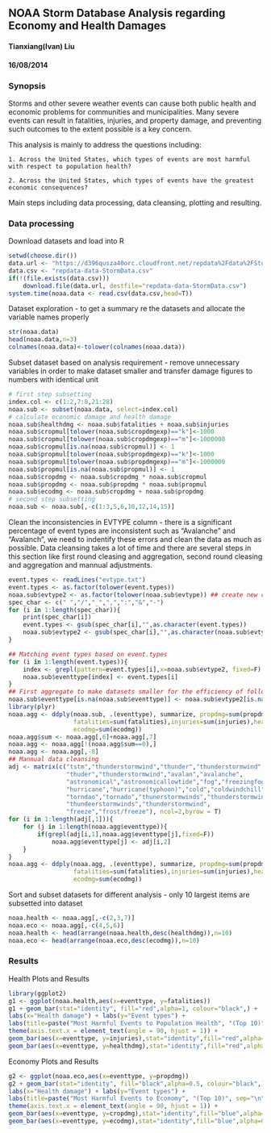 ## NOAA Storm Database Analysis regarding Economy and Health Damages
#### Tianxiang(Ivan) Liu
#### 16/08/2014

### Synopsis
Storms and other severe weather events can cause both public health and economic problems for communities and municipalities. Many severe events can result in fatalities, injuries, and property damage, and preventing such outcomes to the extent possible is a key concern.

This analysis is mainly to address the questions including: 
    
    1. Across the United States, which types of events are most harmful with respect to population health? 
    
    2. Across the United States, which types of events have the greatest economic consequences? 

Main steps including data processing, data cleansing, plotting and resulting.

### Data processing
Download datasets and load into R
```r
setwd(choose.dir())
data.url <- "https://d396qusza40orc.cloudfront.net/repdata%2Fdata%2FStormData.csv.bz2"
data.csv <- "repdata-data-StormData.csv"
if(!(file.exists(data.csv)))
    download.file(data.url, destfile="repdata-data-StormData.csv")
system.time(noaa.data <- read.csv(data.csv,head=T))
```

Dataset exploration - to get a summary re the datasets and allocate the variable names properly
```r
str(noaa.data)
head(noaa.data,n=3)
colnames(noaa.data)<-tolower(colnames(noaa.data))
```

Subset dataset based on analysis requirement - remove unnecessary variables in order to make dataset smaller and transfer damage figures to numbers with identical unit
```r
# first step subsetting
index.col <- c(1:2,7:8,21:28)
noaa.sub <- subset(noaa.data, select=index.col)
# calculate economic damage and health damage
noaa.sub$healthdmg <- noaa.sub$fatalities + noaa.sub$injuries
noaa.sub$cropmul[tolower(noaa.sub$cropdmgexp)=="k"]<-1000
noaa.sub$cropmul[tolower(noaa.sub$cropdmgexp)=="m"]<-1000000
noaa.sub$cropmul[is.na(noaa.sub$cropmul)] <- 1
noaa.sub$propmul[tolower(noaa.sub$propdmgexp)=="k"]<-1000
noaa.sub$propmul[tolower(noaa.sub$propdmgexp)=="m"]<-1000000
noaa.sub$propmul[is.na(noaa.sub$propmul)] <- 1
noaa.sub$cropdmg <- noaa.sub$cropdmg * noaa.sub$cropmul
noaa.sub$propdmg <- noaa.sub$propdmg * noaa.sub$propmul
noaa.sub$ecodmg <- noaa.sub$cropdmg + noaa.sub$propdmg
# second step subsetting
noaa.sub <- noaa.sub[,-c(1:3,5,6,10,12,14,15)]
```

Clean the inconsistencies in EVTYPE column - there is a significant percentage of event types are inconsistent such as "Avalanche" and "Avalanch", we need to indentify these errors and clean the data as much as possible. 
Data cleansing takes a lot of time and there are several steps in this section like first round cleasing and aggregation, second round cleasing and aggregation and mannual adjustments.
```r
event.types <- readLines("evtype.txt")
event.types <- as.factor(tolower(event.types))
noaa.sub$evtype2 <- as.factor(tolower(noaa.sub$evtype)) ## create new column for testing
spec_char <- c(" ","/","_",",",":","&","-")
for (i in 1:length(spec_char)){
    print(spec_char[i])
    event.types <- gsub(spec_char[i],"",as.character(event.types))
    noaa.sub$evtype2 <- gsub(spec_char[i],"",as.character(noaa.sub$evtype2))
}

## Matching event types based on event.types
for (i in 1:length(event.types)){
    index <- grepl(pattern=event.types[i],x=noaa.sub$evtype2, fixed=F)
    noaa.sub$eventtype[index] <- event.types[i]
}
## First aggregate to make datasets smaller for the efficiency of following cleansing steps
noaa.sub$eventtype[is.na(noaa.sub$eventtype)] <- noaa.sub$evtype2[is.na(noaa.sub$eventtype)]
library(plyr)
noaa.agg <- ddply(noaa.sub, .(eventtype), summarize, propdmg=sum(propdmg),cropdmg=sum(cropdmg),
                  fatalities=sum(fatalities),injuries=sum(injuries),healthdmg=sum(healthdmg),
                  ecodmg=sum(ecodmg))
noaa.agg$sum <- noaa.agg[,6]+noaa.agg[,7]
noaa.agg <- noaa.agg[!(noaa.agg$sum==0),]
noaa.agg <- noaa.agg[,-8]
## Mannual data cleansing
adj <- matrix(c("tstm","thunderstormwind","thunder","thunderstormwind",
                "thuder","thunderstormwind","avalan","avalanche",
                "astronomical","astronomicallowtide","fog","freezingfog",
                "hurricane","hurricane(typhoon)","cold","coldwindchill",
                "torndao","tornado","thunerstormwinds","thunderstormwind",
                "thundeerstormwinds","thunderstormwind",
                "freeze","frost/freeze"), ncol=2,byrow = T)
for (i in 1:length(adj[,1])){
    for (j in 1:length(noaa.agg$eventtype)){
        if(grepl(adj[i,1],noaa.agg$eventtype[j],fixed=F))
            noaa.agg$eventtype[j] <- adj[i,2]
    }
}
noaa.agg <- ddply(noaa.agg, .(eventtype), summarize, propdmg=sum(propdmg),cropdmg=sum(cropdmg),
                  fatalities=sum(fatalities),injuries=sum(injuries),healthdmg=sum(healthdmg),
                  ecodmg=sum(ecodmg))
```

Sort and subset datasets for different analysis - only 10 largest items are subsetted into dataset
```r
noaa.health <- noaa.agg[,-c(2,3,7)]
noaa.eco <- noaa.agg[,-c(4,5,6)]
noaa.health <- head(arrange(noaa.health,desc(healthdmg)),n=10)
noaa.eco <- head(arrange(noaa.eco,desc(ecodmg)),n=10)
```

### Results
Health Plots and Results
```r
library(ggplot2)
g1 <- ggplot(noaa.health,aes(x=eventtype, y=fatalities))
g1 + geom_bar(stat="identity", fill="red",alpha=1, colour="black",) + 
labs(x="Health damage") + labs(y="Event types") + 
labs(title=paste("Most Harmful Events to Population Health", "(Top 10)", sep="\n"))+
theme(axis.text.x = element_text(angle = 90, hjust = 1)) + 
geom_bar(aes(x=eventtype, y=injuries),stat="identity",fill="red",alpha=0.3, colour="black") +
geom_bar(aes(x=eventtype, y=healthdmg),stat="identity",fill="red",alpha=0.3, colour="black")
```

Economy Plots and Results
```r
g2 <- ggplot(noaa.eco,aes(x=eventtype, y=propdmg))
g2 + geom_bar(stat="identity", fill="black",alpha=0.5, colour="black",) + 
labs(x="Health damage") + labs(y="Event types") + 
labs(title=paste("Most Harmful Events to Economy", "(Top 10)", sep="\n"))+
theme(axis.text.x = element_text(angle = 90, hjust = 1)) + 
geom_bar(aes(x=eventtype, y=cropdmg),stat="identity",fill="blue",alpha=0.5, colour="black") +
geom_bar(aes(x=eventtype, y=ecodmg),stat="identity",fill="blue",alpha=0.5, colour="black")    
```